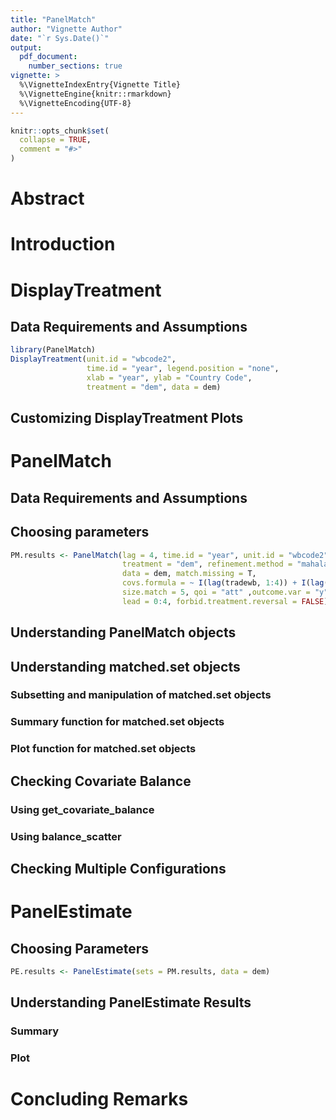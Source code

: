 ```yaml
---
title: "PanelMatch"
author: "Vignette Author"
date: "`r Sys.Date()`"
output: 
  pdf_document:
    number_sections: true
vignette: >
  %\VignetteIndexEntry{Vignette Title}
  %\VignetteEngine{knitr::rmarkdown}
  %\VignetteEncoding{UTF-8}
---
```


<!--
how to do bibliography
https://rmarkdown.rstudio.com/authoring_bibliographies_and_citations.html
-->

```r
knitr::opts_chunk$set(
  collapse = TRUE,
  comment = "#>"
)
```

# Abstract

# Introduction


# DisplayTreatment


## Data Requirements and Assumptions 

```r
library(PanelMatch)
DisplayTreatment(unit.id = "wbcode2",
                 time.id = "year", legend.position = "none",
                 xlab = "year", ylab = "Country Code",
                 treatment = "dem", data = dem)
```

## Customizing DisplayTreatment Plots

# PanelMatch

## Data Requirements and Assumptions 

## Choosing parameters
```r
PM.results <- PanelMatch(lag = 4, time.id = "year", unit.id = "wbcode2", 
                         treatment = "dem", refinement.method = "mahalanobis", 
                         data = dem, match.missing = T, 
                         covs.formula = ~ I(lag(tradewb, 1:4)) + I(lag(y, 1:4)), 
                         size.match = 5, qoi = "att" ,outcome.var = "y",
                         lead = 0:4, forbid.treatment.reversal = FALSE)
```
## Understanding PanelMatch objects

## Understanding matched.set objects

### Subsetting and manipulation of matched.set objects

### Summary function for matched.set objects

### Plot function for matched.set objects

## Checking Covariate Balance

### Using get_covariate_balance

### Using balance_scatter

## Checking Multiple Configurations

# PanelEstimate

## Choosing Parameters

```r
PE.results <- PanelEstimate(sets = PM.results, data = dem)
```
## Understanding PanelEstimate Results


### Summary 

### Plot


# Concluding Remarks




